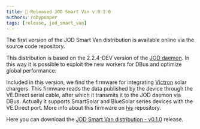 ```yaml
---
title: 🚀 Released JOD Smart Van v.0.1.0
authors: robypomper
tags: [release, jod_smart_van]
---
```


The first version of the JOD Smart Van distribution is available online via the
source code repository.

This distribution is based on the 2.2.4-DEV version of the [JOD daemon](https://github.com/johnosproject/com.robypomper.josp.jod).
In this way it is possible to exploit the new workers for DBus and optimize
global performance.

Included in this version, we find the firmware for integrating [Victron](https://www.victronenergy.com/)
solar chargers. This firmware reads the data published by the device through the
VE.Direct serial cable, after which it transmits it to the JOD daemon via DBus.
Actually it supports SmartSolar and BlueSolar series devices with the VE.Direct
port. More info about this firmware on [his](https://github.com/Smart-Van-2-0/com.robypomper.smartvan.fw.victron/)
repository.

Here you can download
the [JOD Smart Van distribution - v0.1.0](https://github.com/Smart-Van-2-0/com.robypomper.smartvan.jod_smart_van/releases/tag/0.1.0)
release.
